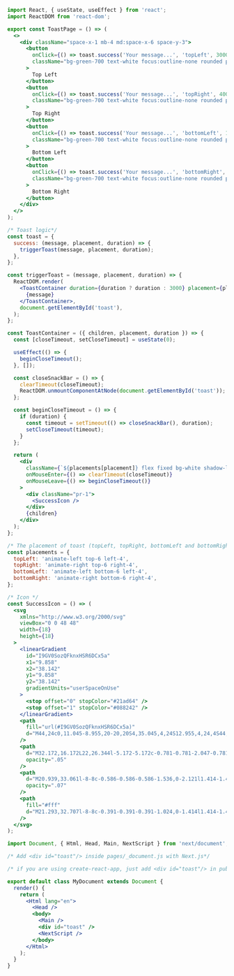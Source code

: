 ```jsx
import React, { useState, useEffect } from 'react';
import ReactDOM from 'react-dom';

export const ToastPage = () => (
  <>
    <div className="space-x-1 mb-4 md:space-x-6 space-y-3">
      <button
        onClick={() => toast.success('Your message...', 'topLeft', 3000)}
        className="bg-green-700 text-white focus:outline-none rounded px-6 py-2 font-medium"
      >
        Top Left
      </button>
      <button
        onClick={() => toast.success('Your message...', 'topRight', 4000)}
        className="bg-green-700 text-white focus:outline-none rounded px-6 py-2 font-medium"
      >
        Top Right
      </button>
      <button
        onClick={() => toast.success('Your message...', 'bottomLeft', 1000)}
        className="bg-green-700 text-white focus:outline-none rounded px-6 py-2 font-medium"
      >
        Bottom Left
      </button>
      <button
        onClick={() => toast.success('Your message...', 'bottomRight', 2000)}
        className="bg-green-700 text-white focus:outline-none rounded px-6 py-2 font-medium"
      >
        Bottom Right
      </button>
    </div>
  </>
);

/* Toast logic*/
const toast = {
  success: (message, placement, duration) => {
    triggerToast(message, placement, duration);
  },
};

const triggerToast = (message, placement, duration) => {
  ReactDOM.render(
    <ToastContainer duration={duration ? duration : 3000} placement={placement}>
      {message}
    </ToastContainer>,
    document.getElementById('toast'),
  );
};

const ToastContainer = ({ children, placement, duration }) => {
  const [closeTimeout, setCloseTimeout] = useState(0);

  useEffect(() => {
    beginCloseTimeout();
  }, []);

  const closeSnackBar = () => {
    clearTimeout(closeTimeout);
    ReactDOM.unmountComponentAtNode(document.getElementById('toast'));
  };

  const beginCloseTimeout = () => {
    if (duration) {
      const timeout = setTimeout(() => closeSnackBar(), duration);
      setCloseTimeout(timeout);
    }
  };

  return (
    <div
      className={`${placements[placement]} flex fixed bg-white shadow-lg rounded text-sm py-3 z-10 px-4 border-l-4 border-green-600`}
      onMouseEnter={() => clearTimeout(closeTimeout)}
      onMouseLeave={() => beginCloseTimeout()}
    >
      <div className="pr-1">
        <SuccessIcon />
      </div>
      {children}
    </div>
  );
};

/* The placement of toast (topLeft, topRight, bottomLeft and bottomRight)*/
const placements = {
  topLeft: 'animate-left top-6 left-4',
  topRight: 'animate-right top-6 right-4',
  bottomLeft: 'animate-left bottom-6 left-4',
  bottomRight: 'animate-right bottom-6 right-4',
};

/* Icon */
const SuccessIcon = () => (
  <svg
    xmlns="http://www.w3.org/2000/svg"
    viewBox="0 0 48 48"
    width={18}
    height={18}
  >
    <linearGradient
      id="I9GV0SozQFknxHSR6DCx5a"
      x1="9.858"
      x2="38.142"
      y1="9.858"
      y2="38.142"
      gradientUnits="userSpaceOnUse"
    >
      <stop offset="0" stopColor="#21ad64" />
      <stop offset="1" stopColor="#088242" />
    </linearGradient>
    <path
      fill="url(#I9GV0SozQFknxHSR6DCx5a)"
      d="M44,24c0,11.045-8.955,20-20,20S4,35.045,4,24S12.955,4,24,4S44,12.955,44,24z"
    />
    <path
      d="M32.172,16.172L22,26.344l-5.172-5.172c-0.781-0.781-2.047-0.781-2.828,0l-1.414,1.414    c-0.781,0.781-0.781,2.047,0,2.828l8,8c0.781,0.781,2.047,0.781,2.828,0l13-13c0.781-0.781,0.781-2.047,0-2.828L35,16.172   C34.219,15.391,32.953,15.391,32.172,16.172z"
      opacity=".05"
    />
    <path
      d="M20.939,33.061l-8-8c-0.586-0.586-0.586-1.536,0-2.121l1.414-1.414c0.586-0.586,1.536-0.586,2.121,0   L22,27.051l10.525-10.525c0.586-0.586,1.536-0.586,2.121,0l1.414,1.414c0.586,0.586,0.586,1.536,0,2.121l-13,13 C22.475,33.646,21.525,33.646,20.939,33.061z"
      opacity=".07"
    />
    <path
      fill="#fff"
      d="M21.293,32.707l-8-8c-0.391-0.391-0.391-1.024,0-1.414l1.414-1.414c0.391-0.391,1.024-0.391,1.414,0   L22,27.758l10.879-10.879c0.391-0.391,1.024-0.391,1.414,0l1.414,1.414c0.391,0.391,0.391,1.024,0,1.414l-13,13 C22.317,33.098,21.683,33.098,21.293,32.707z"
    />
  </svg>
);

import Document, { Html, Head, Main, NextScript } from 'next/document';

/* Add <div id="toast"/> inside pages/_document.js with Next.js*/

/* if you are using create-react-app, just add <div id="toast"/> in public/index.html*/

export default class MyDocument extends Document {
  render() {
    return (
      <Html lang="en">
        <Head />
        <body>
          <Main />
          <div id="toast" />
          <NextScript />
        </body>
      </Html>
    );
  }
}
```
